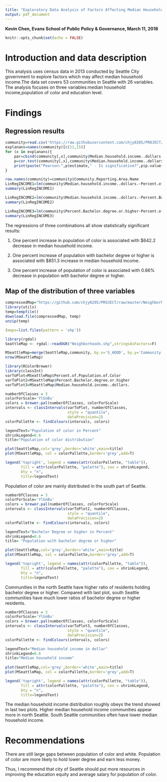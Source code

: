 ```yaml
---
title: "Exploratory Data Analysis of Factors Affecting Median Household Income in Seattle"
output: pdf_document
---
```

**Kevin Chen, Evans School of Public Policy & Governance, March 11, 2018**  

```r
knitr::opts_chunk$set(echo = FALSE)
```
# Introduction and data description
This analysis uses census data in 2013 conducted by Seattle City government to explore factors which may affect median household income.The data set covers 53 communities in Seattle with 26 variables. The analysis focuses on three variables:median household income,population of color and education level.

# Findings

## Regression results
```r
community=read.csv('https://raw.githubusercontent.com/chjy0205/PROJECT/master/Community%20Reporting%20Areas.csv',stringsAsFactors = F)
explanans=names(community)[c(11,15)]
for (x in explanans){
    par=cbind(community[,x],community$Median.household.income..dollars.)
    p=cor.test(community[,x],community$Median.household.income..dollars.)
    print(paste("Pearson:",p$estimate," - Is significative?",p$p.value<0.05))
}

row.names(community)=community$Community.Reporting.Area.Name
LinRegINCOME1=lm(community$Median.household.income..dollars.~Percent.of.Population.of.Color, data=community)
summary(LinRegINCOME1)

LinRegINCOME2=lm(community$Median.household.income..dollars.~Percent.Bachelor.degree.or.higher, data=community)
summary(LinRegINCOME2)

LinRegINCOME3=lm(community$Percent.Bachelor.degree.or.higher~Percent.of.Population.of.Color, data=community)
summary(LinRegINCOME3)
```

The regressions of three combinations all show statistically significant results:

1) One percent increase in population of color is associated with $642.2 decrease in median household income.

2) One percent increase of population with bachelor degree or higher is associated with $851.3 increase in median household income.

3) One percent increase of population of color is associated with 0.66% decrease in population with bachelor degree or higher.

## Map of the distribution of three variables
```r
compressedMap="https://github.com/chjy0205/PROJECT/raw/master/Neighborhoods.zip"
library(utils)
temp=tempfile()
download.file(compressedMap, temp)
unzip(temp)

(maps=list.files(pattern = 'shp'))

library(rgdal)
SeattleMap <- rgdal::readOGR("Neighborhoods.shp",stringsAsFactors=F)

MSeattleMap=merge(SeattleMap,community, by.x='S_HOOD', by.y='Community.Reporting.Area.Name',all.x=F)
nrow(MSeattleMap)
```


```r
library(RColorBrewer)
library(classInt)
varToPlot=MSeattleMap$Percent.of.Population.of.Color
varToPlot2=MSeattleMap$Percent.Bachelor.degree.or.higher
varToPlot3=MSeattleMap$Median.household.income..dollars.

numberOfClasses = 3
colorForScale='YlGnBu'
colors = brewer.pal(numberOfClasses, colorForScale)
intervals <- classIntervals(varToPlot, numberOfClasses, 
                            style = "quantile",
                            dataPrecision=2)
colorPallette <- findColours(intervals, colors)
```

```r
legendText="Population of color in Percent"
shrinkLegend=0.6
title="Population of color distribution"

plot(SeattleMap,col='grey',border='white',main=title)
plot(MSeattleMap, col = colorPallette,border='grey',add=T)

legend('topright', legend = names(attr(colorPallette, "table")), 
       fill = attr(colorPallette, "palette"), cex = shrinkLegend, 
       bty = "n",
       title=legendText)
```

Population of color are mainly distributed in the south part of Seattle.

```r
numberOfClasses = 3
colorForScale='YlGnBu'
colors = brewer.pal(numberOfClasses, colorForScale)
intervals <- classIntervals(varToPlot2, numberOfClasses, 
                            style = "quantile",
                            dataPrecision=2)
colorPallette <- findColours(intervals, colors)

legendText="Bachelor Degree or higher in Percent"
shrinkLegend=0.6
title= "Population with bachelor degree or higher"

plot(SeattleMap,col='grey',border='white',main=title)
plot(MSeattleMap, col = colorPallette,border='grey',add=T)

legend('topright', legend = names(attr(colorPallette, "table")), 
       fill = attr(colorPallette, "palette"), cex = shrinkLegend, 
       bty = "n",
       title=legendText)

```

Communities in the north Seattle have higher ratio of residents holding bachelor degree or higher. Compared with last plot, south Seattle communities have much lower ratios of bachelor degree or higher residents.

```r
numberOfClasses = 3
colorForScale='YlGnBu'
colors = brewer.pal(numberOfClasses, colorForScale)
intervals <- classIntervals(varToPlot3, numberOfClasses, 
                            style = "quantile",
                            dataPrecision=2)
colorPallette <- findColours(intervals, colors)

legendText="Median household income in dollar"
shrinkLegend=0.6
title="Median household income"
  
plot(SeattleMap,col='grey',border='white',main=title)
plot(MSeattleMap, col = colorPallette,border='grey',add=T)

legend('topright', legend = names(attr(colorPallette, "table")), 
       fill = attr(colorPallette, "palette"), cex = shrinkLegend, 
       bty = "n",
       title=legendText)
```

The median household income distribution roughly obeys the trend showed in last two plots. Higher median household income communities appear more in north Seattle. South Seattle communities often have lower median household income.

# Recommendations
There are still large gaps between population of color and white. Population of color are more likely to hold lower degree and earn less money.

Thus, I recommend that city of Seattle should put more resources in improving the education equity and average salary for population of color.
